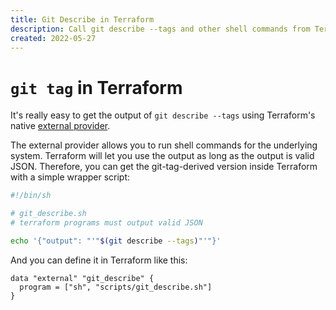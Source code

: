 ```yaml
---
title: Git Describe in Terraform
description: Call git describe --tags and other shell commands from Terraform
created: 2022-05-27
---
```


# `git tag` in Terraform

It's really easy to get the output of `git describe --tags` using Terraform's
native [external
provider](https://registry.terraform.io/providers/hashicorp/external/latest/docs).

The external provider allows you to run shell commands for the underlying
system. Terraform will let you use the output as long as the output is valid
JSON. Therefore, you can get the git-tag-derived version inside Terraform with
a simple wrapper script:

```bash
#!/bin/sh

# git_describe.sh
# terraform programs must output valid JSON

echo '{"output": "'"$(git describe --tags)"'"}'
```

And you can define it in Terraform like this:

```hcl
data "external" "git_describe" {
  program = ["sh", "scripts/git_describe.sh"]
}
```
